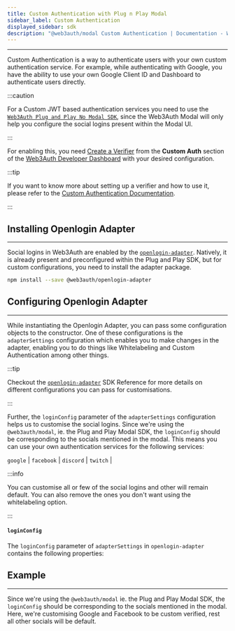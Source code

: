 ```yaml
---
title: Custom Authentication with Plug n Play Modal
sidebar_label: Custom Authentication
displayed_sidebar: sdk
description: "@web3auth/modal Custom Authentication | Documentation - Web3Auth"
---
```



---

Custom Authentication is a way to authenticate users with your own custom authentication service. For example, while authenticating with Google, you
have the ability to use your own Google Client ID and Dashboard to authenticate users directly.

:::caution

For a Custom JWT based authentication services you need to use the [`Web3Auth Plug and Play No Modal SDK`](/sdk/web/no-modal), since the Web3Auth
Modal will only help you configure the social logins present within the Modal UI.

:::

For enabling this, you need [Create a Verifier](/auth-provider-setup/verifiers) from the **Custom Auth** section of the
[Web3Auth Developer Dashboard](https://dashboard.web3auth.io) with your desired configuration.

:::tip

If you want to know more about setting up a verifier and how to use it, please refer to the
[Custom Authentication Documentation](/custom-authentication).

:::

## Installing Openlogin Adapter

---

Social logins in Web3Auth are enabled by the [`openlogin-adapter`](/sdk/web/openlogin). Natively, it is already present and preconfigured within the
Plug and Play SDK, but for custom configurations, you need to install the adapter package.

```bash npm2yarn
npm install --save @web3auth/openlogin-adapter
```

## Configuring Openlogin Adapter

---

While instantiating the Openlogin Adapter, you can pass some configuration objects to the constructor. One of these configurations is the
`adapterSettings` configuration which enables you to make changes in the adapter, enabling you to do things like Whitelabeling and Custom
Authentication among other things.

:::tip

Checkout the [`openlogin-adapter`](/sdk/web/openlogin) SDK Reference for more details on different configurations you can pass for customisations.

:::

Further, the `loginConfig` parameter of the `adapterSettings` configuration helps us to customise the social logins. Since we're using the
`@web3auth/modal`, ie. the Plug and Play Modal SDK, the `loginConfig` should be corresponding to the socials mentioned in the modal. This means you
can use your own authentication services for the following services:

`google` | `facebook` | `discord` | `twitch` |

:::info

You can customise all or few of the social logins and other will remain default. You can also remove the ones you don't want using the whitelabeling
option.

:::

#### `loginConfig`

The `loginConfig` parameter of `adapterSettings` in `openlogin-adapter` contains the following properties:

<LoginConfig />

## Example

---

Since we're using the `@web3auth/modal` ie. the Plug and Play Modal SDK, the `loginConfig` should be corresponding to the socials mentioned in the
modal. Here, we're customising Google and Facebook to be custom verified, rest all other socials will be default.

<CustomAuthenticationWeb3AuthExample />
